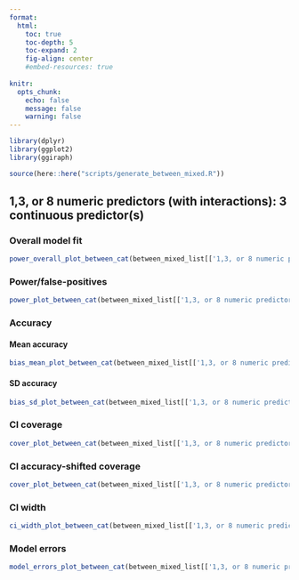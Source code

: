```yaml
---
format: 
  html:
    toc: true
    toc-depth: 5
    toc-expand: 2
    fig-align: center
    #embed-resources: true
    
knitr: 
  opts_chunk: 
    echo: false
    message: false
    warning: false
---
```


```r
library(dplyr)
library(ggplot2)
library(ggiraph)
```

```r
source(here::here("scripts/generate_between_mixed.R"))
```



## 1,3, or 8 numeric predictors (with interactions): 3 continuous predictor(s)

### Overall model fit

```r
power_overall_plot_between_cat(between_mixed_list[['1,3, or 8 numeric predictors (with interactions)']]$sim_df_overall_sum |> dplyr::filter(n_cont_preds ==3))
```



### Power/false-positives

```r
power_plot_between_cat(between_mixed_list[['1,3, or 8 numeric predictors (with interactions)']]$sim_df_power_sum |> dplyr::filter(n_cont_preds ==3))
```



### Accuracy 

#### Mean accuracy 

```r
bias_mean_plot_between_cat(between_mixed_list[['1,3, or 8 numeric predictors (with interactions)']]$sim_df_bias_sum |> dplyr::filter(n_cont_preds ==3))
```



#### SD accuracy 

```r
bias_sd_plot_between_cat(between_mixed_list[['1,3, or 8 numeric predictors (with interactions)']]$sim_df_bias_sum |> dplyr::filter(n_cont_preds ==3))
```



### CI coverage

```r
cover_plot_between_cat(between_mixed_list[['1,3, or 8 numeric predictors (with interactions)']]$sim_df_cover_sum |> dplyr::filter(n_cont_preds ==3))
```



### CI accuracy-shifted coverage

```r
cover_plot_between_cat(between_mixed_list[['1,3, or 8 numeric predictors (with interactions)']]$sim_df_cover_shift_sum |> dplyr::filter(n_cont_preds ==3))
```



### CI width

```r
ci_width_plot_between_cat(between_mixed_list[['1,3, or 8 numeric predictors (with interactions)']]$sim_df_ci_width_sum |> dplyr::filter(n_cont_preds ==3))
```



### Model errors

```r
model_errors_plot_between_cat(between_mixed_list[['1,3, or 8 numeric predictors (with interactions)']]$sim_df_model_errors_sum |> dplyr::filter(n_cont_preds ==3))
```




